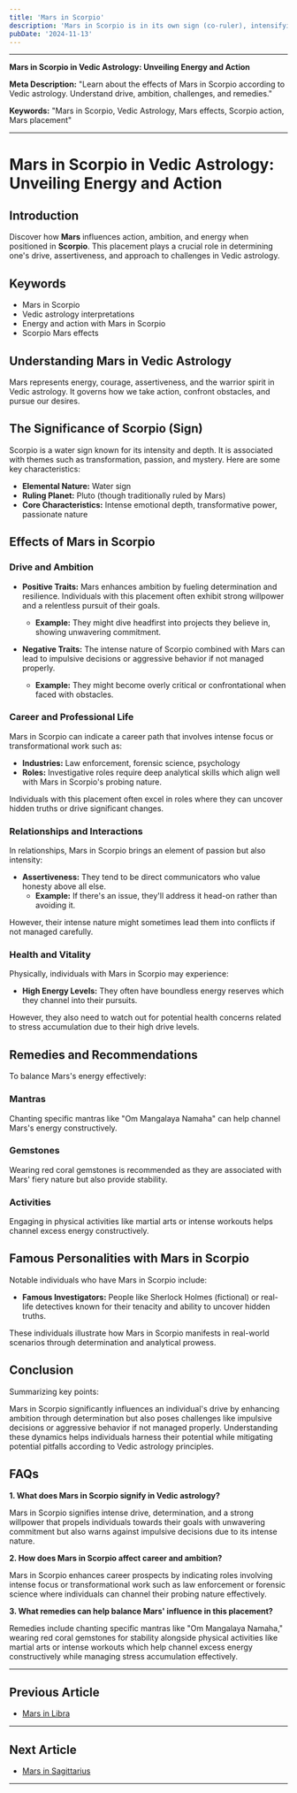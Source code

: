 ```yaml
---
title: 'Mars in Scorpio'
description: 'Mars in Scorpio is in its own sign (co-ruler), intensifying passion, determination, and transformative abilities. Individuals are resourceful, resilient, and possess deep emotional strength in Vedic Astrology'
pubDate: '2024-11-13'
---
```


---

**Mars in Scorpio in Vedic Astrology: Unveiling Energy and Action**

**Meta Description:** 
"Learn about the effects of Mars in Scorpio according to Vedic astrology. Understand drive, ambition, challenges, and remedies."

**Keywords:** 
"Mars in Scorpio, Vedic Astrology, Mars effects, Scorpio action, Mars placement"

---

# Mars in Scorpio in Vedic Astrology: Unveiling Energy and Action

## Introduction

Discover how **Mars** influences action, ambition, and energy when positioned in **Scorpio**. This placement plays a crucial role in determining one's drive, assertiveness, and approach to challenges in Vedic astrology.

## Keywords

- Mars in Scorpio
- Vedic astrology interpretations
- Energy and action with Mars in Scorpio
- Scorpio Mars effects

## Understanding Mars in Vedic Astrology

Mars represents energy, courage, assertiveness, and the warrior spirit in Vedic astrology. It governs how we take action, confront obstacles, and pursue our desires.

## The Significance of Scorpio (Sign)

Scorpio is a water sign known for its intensity and depth. It is associated with themes such as transformation, passion, and mystery. Here are some key characteristics:

- **Elemental Nature:** Water sign
- **Ruling Planet:** Pluto (though traditionally ruled by Mars)
- **Core Characteristics:** Intense emotional depth, transformative power, passionate nature

## Effects of Mars in Scorpio

### Drive and Ambition

- **Positive Traits:** Mars enhances ambition by fueling determination and resilience. Individuals with this placement often exhibit strong willpower and a relentless pursuit of their goals.
  - **Example:** They might dive headfirst into projects they believe in, showing unwavering commitment.
  
- **Negative Traits:** The intense nature of Scorpio combined with Mars can lead to impulsive decisions or aggressive behavior if not managed properly.
  - **Example:** They might become overly critical or confrontational when faced with obstacles.

### Career and Professional Life

Mars in Scorpio can indicate a career path that involves intense focus or transformational work such as:

- **Industries:** Law enforcement, forensic science, psychology
- **Roles:** Investigative roles require deep analytical skills which align well with Mars in Scorpio's probing nature.
  
Individuals with this placement often excel in roles where they can uncover hidden truths or drive significant changes.

### Relationships and Interactions

In relationships, Mars in Scorpio brings an element of passion but also intensity:

- **Assertiveness:** They tend to be direct communicators who value honesty above all else.
  - **Example:** If there's an issue, they'll address it head-on rather than avoiding it.
  
However, their intense nature might sometimes lead them into conflicts if not managed carefully.

### Health and Vitality

Physically, individuals with Mars in Scorpio may experience:

- **High Energy Levels:** They often have boundless energy reserves which they channel into their pursuits.
  
However, they also need to watch out for potential health concerns related to stress accumulation due to their high drive levels.

## Remedies and Recommendations

To balance Mars's energy effectively:

### Mantras

Chanting specific mantras like "Om Mangalaya Namaha" can help channel Mars's energy constructively.

### Gemstones

Wearing red coral gemstones is recommended as they are associated with Mars' fiery nature but also provide stability.

### Activities

Engaging in physical activities like martial arts or intense workouts helps channel excess energy constructively.

## Famous Personalities with Mars in Scorpio

Notable individuals who have Mars in Scorpio include:

- **Famous Investigators:** People like Sherlock Holmes (fictional) or real-life detectives known for their tenacity and ability to uncover hidden truths.
  
These individuals illustrate how Mars in Scorpio manifests in real-world scenarios through determination and analytical prowess.

## Conclusion

Summarizing key points:

Mars in Scorpio significantly influences an individual's drive by enhancing ambition through determination but also poses challenges like impulsive decisions or aggressive behavior if not managed properly. Understanding these dynamics helps individuals harness their potential while mitigating potential pitfalls according to Vedic astrology principles.

## FAQs

**1. What does Mars in Scorpio signify in Vedic astrology?**

Mars in Scorpio signifies intense drive, determination, and a strong willpower that propels individuals towards their goals with unwavering commitment but also warns against impulsive decisions due to its intense nature.

**2. How does Mars in Scorpio affect career and ambition?**

Mars in Scorpio enhances career prospects by indicating roles involving intense focus or transformational work such as law enforcement or forensic science where individuals can channel their probing nature effectively.

**3. What remedies can help balance Mars' influence in this placement?**

Remedies include chanting specific mantras like "Om Mangalaya Namaha," wearing red coral gemstones for stability alongside physical activities like martial arts or intense workouts which help channel excess energy constructively while managing stress accumulation effectively.

---

## Previous Article
- [Mars in Libra](/blogs-md/0803_Mars_In_Rashi/080307_Mars_in_Libra.mdx)

---

## Next Article
- [Mars in Sagittarius](/blogs-md/0803_Mars_In_Rashi/080309_Mars_in_Sagittarius.mdx)

---
